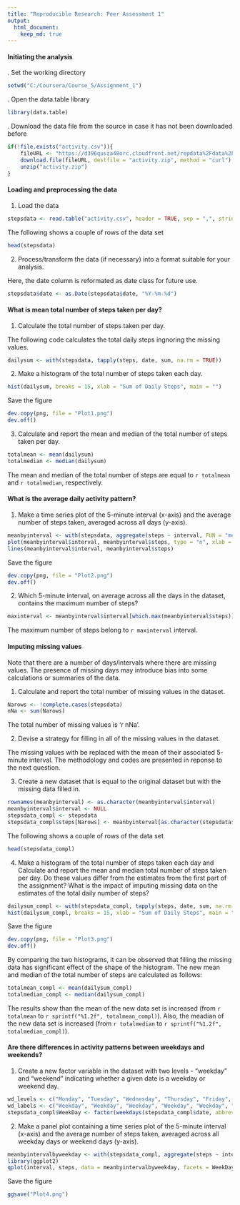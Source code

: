 ---
title: "Reproducible Research: Peer Assessment 1"
output: 
  html_document:
    keep_md: true
---



#### Initiating the analysis
. Set the working directory 
```{r}
setwd("C:/Coursera/Course_5/Assignment_1")
```

. Open the data.table library
```{r}
library(data.table)
```

. Download the data file from the source in case it has not been downloaded before
```{r}
if(!file.exists("activity.csv")){
    fileURL <- "https://d396qusza40orc.cloudfront.net/repdata%2Fdata%2Factivity.zip"
    download.file(fileURL, destfile = "activity.zip", method = "curl")
    unzip("activity.zip")
}
```


#### Loading and preprocessing the data

1. Load the data
```{r}
stepsdata <- read.table("activity.csv", header = TRUE, sep = ",", stringsAsFactors = FALSE)
```
The following shows a couple of rows of the data set 
```{r}
head(stepsdata)
```

2. Process/transform the data (if necessary) into a format suitable for your analysis.

Here, the date column is reformated as date class for future use.
```{r}
stepsdata$date <- as.Date(stepsdata$date, "%Y-%m-%d")
```


#### What is mean total number of steps taken per day?

1. Calculate the total number of steps taken per day.

The following code calculates the total daily steps ingnoring the missing values.
```{r}
dailysum <- with(stepsdata, tapply(steps, date, sum, na.rm = TRUE))
```

2. Make a histogram of the total number of steps taken each day.
```{r}
hist(dailysum, breaks = 15, xlab = "Sum of Daily Steps", main = "")
```

Save the figure
```{r, results='hide'}
dev.copy(png, file = "Plot1.png") 
dev.off()
```



3. Calculate and report the mean and median of the total number of steps taken per day.
```{r}
totalmean <- mean(dailysum)
totalmedian <- median(dailysum)
```
The mean and median of the total number of steps are equal to `r totalmean` and `r totalmedian`, respectively. 


#### What is the average daily activity pattern?

1. Make a time series plot of the 5-minute interval (x-axis) and the average number of steps taken, averaged across all days (y-axis).
```{r}
meanbyinterval <- with(stepsdata, aggregate(steps ~ interval, FUN = "mean"))
plot(meanbyinterval$interval, meanbyinterval$steps, type = "n", xlab = "Five-minute interval", ylab = "Average number of steps")
lines(meanbyinterval$interval, meanbyinterval$steps)
```

Save the figure
```{r, results='hide'}
dev.copy(png, file = "Plot2.png") 
dev.off()
```

2. Which 5-minute interval, on average across all the days in the dataset, contains the maximum number of steps?
```{r}
maxinterval <- meanbyinterval$interval[which.max(meanbyinterval$steps)]
```
The maximum number of steps belong to `r maxinterval` interval. 


#### Imputing missing values
Note that there are a number of days/intervals where there are missing values. The presence of missing days may introduce bias into some calculations or summaries of the data.

1. Calculate and report the total number of missing values in the dataset.
```{r}
Narows <- !complete.cases(stepsdata)
nNa <- sum(Narows)
```
The total number of missing values is 'r nNa'.

2. Devise a strategy for filling in all of the missing values in the dataset. 

The missing values with be replaced with the mean of their associated 5-minute interval. The methodology and codes are presented in reponse to the next question. 

3. Create a new dataset that is equal to the original dataset but with the missing data filled in.
```{r}
rownames(meanbyinterval) <- as.character(meanbyinterval$interval)
meanbyinterval$interval <- NULL
stepsdata_compl <- stepsdata
stepsdata_compl$steps[Narows] <- meanbyinterval[as.character(stepsdata$interval[Narows]),1]
```
The following shows a couple of rows of the data set 
```{r}
head(stepsdata_compl)
```

4. Make a histogram of the total number of steps taken each day and Calculate and report the mean and median total number of steps taken per day. Do these values differ from the estimates from the first part of the assignment? What is the impact of imputing missing data on the estimates of the total daily number of steps?
```{r}
dailysum_compl <- with(stepsdata_compl, tapply(steps, date, sum, na.rm = TRUE))
hist(dailysum_compl, breaks = 15, xlab = "Sum of Daily Steps", main = "")
```

Save the figure
```{r, results='hide'}
dev.copy(png, file = "Plot3.png") 
dev.off()
```

By comparing the two histograms, it can be observed that filling the missing data has significant effect of the shape of the histogram. The new mean and median of the total number of steps are calculated as follows:
```{r}
totalmean_compl <- mean(dailysum_compl)
totalmedian_compl <- median(dailysum_compl)
```
The results show than the mean of the new data set is increased (from `r totalmean` to `r sprintf("%1.2f", totalmean_compl)`). 
Also, the meadian of the new data set is increased (from `r totalmedian` to `r sprintf("%1.2f", totalmedian_compl)`). 


#### Are there differences in activity patterns between weekdays and weekends?

1. Create a new factor variable in the dataset with two levels - "weekday" and "weekend" indicating whether a given date is a weekday or weekend day.
```{r}
wd_levels <- c("Monday", "Tuesday", "Wednesday", "Thursday", "Friday", "Saturday", "Sunday")
wd_labels <- c("Weekday", "Weekday", "Weekday", "Weekday", "Weekday", "Weekend", "Weekend")
stepsdata_compl$WeekDay <- factor(weekdays(stepsdata_compl$date, abbreviate = FALSE), levels = wd_levels, labels = wd_labels)
```

2. Make a panel plot containing a time series plot of the 5-minute interval (x-axis) and the average number of steps taken, averaged across all weekday days or weekend days (y-axis). 
```{r}
meanbyintervalbyweekday <- with(stepsdata_compl, aggregate(steps ~ interval + WeekDay, FUN = "mean"))
library(ggplot2)
qplot(interval, steps, data = meanbyintervalbyweekday, facets = WeekDay ~ ., geom = "line")
```

Save the figure
```{r, results='hide'}
ggsave("Plot4.png")
```
